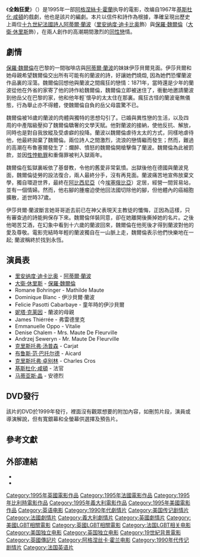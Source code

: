 {{noteTA
|T=zh-hk:心之全蝕; zh-tw:全蝕狂愛; zh-cn:心之全蚀;
|G1=Show
|1=zh-hk:心之全蝕; zh-tw:全蝕狂愛; zh-cn:心之全蚀;}}
{{Infobox film
| name           = 全蝕狂愛
| image          = Total eclipse poster.jpg
| original_name = ''Total Eclipse''
| tw_name = 全蝕狂愛
| hk_name = 心之全蝕
| director       = [[阿格涅絲卡·霍蘭|阿格涅絲卡·霍蘭]] 
| producer       = Jean-Pierre Ramsay-Levi<br/>Philip Hinchcliffe<br/>Victor Glynn
| writer         = [[基斯杜化·咸頓|基斯杜化·咸頓]]
| starring       = [[李奧納多·迪卡皮歐|李奧納多·迪卡皮歐]]<br />[[大衛·休里斯|大衛·休里斯]]<br />Romane Bohringer
| music          = Jan A.P. Kaczmarek
| cinematography = Yorgos Arvanitis
| editing        = Isabelle Lorente
| distributor    = Fine Line Features
| released       = 1995年11月3日(美國)
| runtime        = 111分鐘
| country        = 英國<br />法國<br />比利時<br />意大利
| language       = 英語
| co-producer    = Victor Glynn
| budget         = 6,780,000歐元<ref>{{cite web |author= |url=http://www.jpbox-office.com/fichfilm.php?id=4147 |title=Total Eclipse (1995) |publisher=JPBox-Office |date= |accessdate=2013-09-07 |archive-date=2013-03-31 |archive-url=https://web.archive.org/web/20130331021239/http://jpbox-office.com/fichfilm.php?id=4147 |dead-url=yes }}</ref>
| gross          = $340,139<ref>{{cite web |url=http://boxofficemojo.com/movies/?id=totaleclipse.htm |title=Total Eclipse (1995) |publisher=Box Office Mojo |date= |accessdate=2013-09-07 |archive-date=2013-05-12 |archive-url=https://web.archive.org/web/20130512192419/http://boxofficemojo.com/movies/?id=totaleclipse.htm |dead-url=no }}</ref>
}}
《'''全蝕狂愛'''》（{{lang-en|''Total Eclipse''}}）是1995年一部[[阿格涅絲卡·霍蘭|阿格涅絲卡·霍蘭]]执导的電影，改编自1967年[[基斯杜化·咸頓|基斯杜化·咸頓]]的戲劇，他也是該片的編劇。本片以信件和詩作為根據，準確呈現出歷史上兩位[[十九世紀|十九世紀]][[法國|法國]][[詩人|詩人]][[阿蒂爾·蘭波|阿蒂爾·蘭波]]（[[里安纳度·迪卡比奥|里安纳度·迪卡比奥]]飾）與[[保羅·魏爾倫|保羅·魏爾倫]]（[[大衛·休里斯|大衛·休里斯]]飾），在兩人創作的高潮期間激烈的[[同性戀|同性戀]]情。

==劇情==
[[保羅·魏爾倫|保羅·魏爾倫]]在巴黎的一間咖啡店與[[阿蒂爾·蘭波|阿蒂爾·蘭波]]的妹妹伊莎貝爾見面。伊莎貝爾和她母親希望魏爾倫交出所有可能有的蘭波的詩，好讓她們燒燬, 因為她們恐懼蘭波作品裏的淫蕩。魏爾倫回想他與蘭波之間瘋狂的戀情：1871年，當時還是少年的蘭波從他在外省的家寄了他的詩作給魏爾倫，魏爾倫立即被迷住了，衝動地邀請蘭波到他岳父在巴黎的家，他和他年輕`懷孕的太太住在那裏。瘋狂古怪的蘭波毫無儀態，行為舉止亦不得體，使魏爾倫自負的岳父母震驚不已。

魏爾倫被16歲的蘭波的肉體與獨特的思想勾引了。已婚與異性戀的生活，以及四周的中產階級壓抑了魏爾倫驕奢的文學天賦。他對蘭波的接納，使他反抗、解放，同時也是對自我放縱及受虐癖的投降。蘭波以魏爾倫虐待太太的方式，同樣地虐待他，他最終拋棄了魏爾倫。兩位詩人之間激烈，流浪的戀情繼而發生；然而，難過的高潮在布魯塞爾發生了：爛醉、憤怒的魏爾倫開槍擊傷了蘭波。魏爾倫為此被罰款，並因[[性悖軌罪|性悖軌罪]]和重傷罪被判入獄兩年。

魏爾倫在監獄裏皈依了基督教，令他的舊愛非常氣憤。出獄後他在德國與蘭波見面，魏爾倫徒勞的設法復合，兩人最終分手，沒有再見面。蘭波痛苦地宣佈放棄文學，獨自環遊世界，最終在[[阿比西尼亞|阿比西尼亞]]（今[[埃塞俄比亞|埃塞俄比亞]]）定居，經營一間貿易站，並有一個情婦。然而，他右腳的腫瘤迫使他回法國切除他的腳，但他體內的癌細胞擴散，逝世時37歲。

伊莎貝爾·蘭波斷言她哥哥逝去前已在神父表現天主教徒的懺悔，正因為這樣，只有審查過的詩能夠保存下來。魏爾倫佯裝同意，卻在她離開後撕掉她的名片。之後他喝苦艾酒，在幻象中看到十六歲的蘭波回來，魏爾倫在他死後才得到蘭波對他的愛及尊敬。電影完結時年輕的蘭波獨自在一山脈上走，魏爾倫表示他們快樂地在一起; 蘭波稱終於找到永恆。

==演員表==
{{Div col}}
* [[里安纳度·迪卡比奥|里安纳度·迪卡比奥]] - [[阿蒂爾·蘭波|阿蒂爾·蘭波]]
* [[大衛·休里斯|大衛·休里斯]] - [[保羅·魏爾倫|保羅·魏爾倫]]
* Romane Bohringer - Mathilde Maute
* Dominique Blanc - 伊沙貝爾·蘭波
* Felicie Pasotti Cabarbaye - 童年時的伊沙貝爾
* [[妮塔·克莱因|妮塔·克莱因]] - 蘭波的母親
* James Thiérrée - 弗雷德里克
* Emmanuelle Oppo - Vitalie
* Denise Chalem - Mrs. Maute De Fleurville
* Andrzej Seweryn - Mr. Maute De Fleurville
* [[克里斯托弗·汤普森|克里斯托弗·汤普森]] - Carjat
* [[布鲁斯·范·巴托尔德|布鲁斯·范·巴托尔德]] - Aicard
* [[克里斯托弗·卓别林|克里斯托弗·卓别林]] - Charles Cros
* [[基斯杜化·咸頓|基斯杜化·咸頓]] - 法官
* [[马蒂亚斯·晶|马蒂亚斯·晶]] - 安德烈
{{Div col end}}

==DVD發行==
該片的DVD於1999年發行，裡面沒有觀眾想要的附加內容，如刪剪片段，演員或導演解說，但有寬銀幕和全螢幕供選擇及預告片。

==參考文獻==
{{reflist}}

==外部連結==
* {{IMDb title|id=0114702|title=Total Eclipse}}
* {{rotten-tomatoes|id=total_eclipse|title=Total Eclipse}}

{{DEFAULTSORT:Total Eclipse}}
[[Category:1995年英國電影作品|Category:1995年英國電影作品]]
[[Category:1995年法國電影作品|Category:1995年法國電影作品]]
[[Category:1995年比利時電影作品|Category:1995年比利時電影作品]]
[[Category:1995年義大利電影作品|Category:1995年義大利電影作品]]
[[Category:1995年美國電影作品|Category:1995年美國電影作品]]
[[Category:英语电影|Category:英语电影]]
[[Category:1990年代劇情片|Category:1990年代劇情片]]
[[Category:美国传记剧情片|Category:美国传记剧情片]]
[[Category:法國劇情片|Category:法國劇情片]]
[[Category:義大利劇情片|Category:義大利劇情片]]
[[Category:英國劇情片|Category:英國劇情片]]
[[Category:美國LGBT相關電影|Category:美國LGBT相關電影]]
[[Category:英國LGBT相關電影|Category:英國LGBT相關電影]]
[[Category:法国LGBT相关电影|Category:法国LGBT相关电影]]
[[Category:美国独立电影|Category:美国独立电影]]
[[Category:英国独立电影|Category:英国独立电影]]
[[Category:19世紀背景電影|Category:19世紀背景電影]]
[[Category:英國傳記片|Category:英國傳記片]]
[[Category:阿格涅丝卡·霍兰电影|Category:阿格涅丝卡·霍兰电影]]
[[Category:1990年代传记剧情片|Category:1990年代传记剧情片]]
[[Category:法国英语片|Category:法国英语片]]